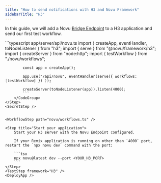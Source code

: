 ```yaml
---
title: "How to send notifications with H3 and Novu Framework"
sidebarTitle: "H3"
---
```



In this guide, we will add a Novu [Bridge Endpoint](/concepts/endpoint) to a H3 application and send our first test workflow.

<Steps>
    <LocalStudio />
    <PackagesStep />
    <Step title="Add a Novu API Endpoint">
        <CodeGroup>
            ```typescript app/server/api/novu.ts
            import { createApp, eventHandler, toNodeListener } from "h3";
            import { serve } from "@novu/framework/h3";
            import { createServer } from "node:http";
            import { testWorkflow } from "./novu/workflows";

            const app = createApp();

            app.use("/api/novu", eventHandler(serve({ workflows: [testWorkflow] }) ));

            createServer(toNodeListener(app)).listen(4000);
            ```
        </CodeGroup>
    </Step>
    <SecretStep />


    <WorkflowStep path="novu/workflows.ts" />

    <Step title="Start your application">
        Start your H3 server with the Novu Endpoint configured.

        If your Remix application is running on other than `4000` port, restart the `npx novu dev` command with the port:

        ```tsx
        npx novu@latest dev --port <YOUR_H3_PORT>
        ```
    </Step>
    <TestStep framework="H3" />
    <DeployApp />

</Steps>

<NextStepsStep />
